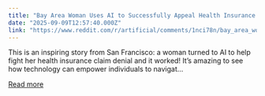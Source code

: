 ```yaml
---
title: "Bay Area Woman Uses AI to Successfully Appeal Health Insurance Denial"
date: "2025-09-09T12:57:40.000Z"
link: "https://www.reddit.com/r/artificial/comments/1nci78n/bay_area_woman_uses_ai_to_successfully_appeal/"
---
```


This is an inspiring story from San Francisco: a woman turned to AI to help fight her health insurance claim denial and it worked! It’s amazing to see how technology can empower individuals to navigat...

[Read more](https://www.reddit.com/r/artificial/comments/1nci78n/bay_area_woman_uses_ai_to_successfully_appeal/)
